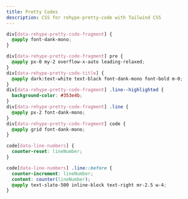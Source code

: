 ```yaml
---
title: Pretty Codes
description: CSS for rehype-pretty-code with Tailwind CSS
---
```


```css showLineNumbers title="syntax.css"
div[data-rehype-pretty-code-fragment] {
  @apply font-dank-mono;
}

div[data-rehype-pretty-code-fragment] pre {
  @apply px-0 my-2 overflow-x-auto leading-relaxed;
}
div[data-rehype-pretty-code-title] {
  @apply dark:text-white text-black font-dank-mono font-bold m-0;
}
div[data-rehype-pretty-code-fragment] .line--highlighted {
  background-color: #353e4b;
}
div[data-rehype-pretty-code-fragment] .line {
  @apply px-2 font-dank-mono;
}
div[data-rehype-pretty-code-fragment] code {
  @apply grid font-dank-mono;
}

code[data-line-numbers] {
  counter-reset: lineNumber;
}

code[data-line-numbers] .line::before {
  counter-increment: lineNumber;
  content: counter(lineNumber);
  @apply text-slate-500 inline-block text-right mr-2.5 w-4;
}
```
